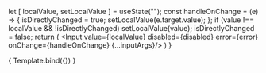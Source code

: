 
<Meta title="Components/Inputs" component={FormControl} />


  let [ localValue, setLocalValue ] = useState("");
  const handleOnChange = (e) => {
    isDirectlyChanged = true;
    setLocalValue(e.target.value);
  };
  if (value !== localValue && !isDirectlyChanged) setLocalValue(value);
  isDirectlyChanged = false;
  return (
    <FormControl label={label} caption={caption} disabled={disabled} error={error}>
      <Input value={localValue} disabled={disabled} error={error} onChange={handleOnChange} {...inputArgs}/>
    </FormControl>
  )
}

<Canvas withToolbar>
  <Story
    name="Inputs"
    argTypes={{
      label: {
        control: { type: "text" }
      },
      caption: {
        control: { type: "text" }
      },
      value: {
        control: { type: "text" }
      },
      placeholder: {
        control: "text",
      },
      disabled: {
        control: "boolean",
      },
      error: {
        control: "boolean",
      },
    }}
    args={{
      label: "Text label",
      caption: "Helper Message",
      value: "John Doe",
      placeholder: "Placeholder...",
      disabled: false,
      error: false,
    }}>
    {
      Template.bind({})
    }
  </Story>
</Canvas>